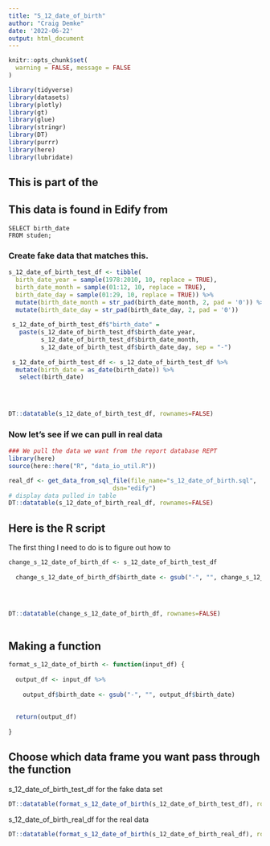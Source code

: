 ```yaml
---
title: "S_12_date_of_birth"
author: "Craig Demke"
date: '2022-06-22'
output: html_document
---
```


```r
knitr::opts_chunk$set(
  warning = FALSE, message = FALSE
)
```

```r
library(tidyverse)
library(datasets)
library(plotly)
library(gt)
library(glue)
library(stringr)
library(DT)
library(purrr)
library(here)
library(lubridate)
```
## This is part of the 


## This data is found in Edify from 
```{}
SELECT birth_date
FROM studen;
```


### Create fake data that matches this.

```r
s_12_date_of_birth_test_df <- tibble(
  birth_date_year = sample(1978:2010, 10, replace = TRUE),
  birth_date_month = sample(01:12, 10, replace = TRUE),
  birth_date_day = sample(01:29, 10, replace = TRUE)) %>% 
  mutate(birth_date_month = str_pad(birth_date_month, 2, pad = '0')) %>% 
  mutate(birth_date_day = str_pad(birth_date_day, 2, pad = '0'))
  
 s_12_date_of_birth_test_df$"birth_date" =
   paste(s_12_date_of_birth_test_df$birth_date_year, 
         s_12_date_of_birth_test_df$birth_date_month, 
         s_12_date_of_birth_test_df$birth_date_day, sep = "-")
 
 s_12_date_of_birth_test_df <- s_12_date_of_birth_test_df %>%
  mutate(birth_date = as_date(birth_date)) %>% 
   select(birth_date)
 

   

DT::datatable(s_12_date_of_birth_test_df, rownames=FALSE)
```

### Now let's see if we can pull in real data

```r
### We pull the data we want from the report database REPT 
library(here)
source(here::here("R", "data_io_util.R"))

real_df <- get_data_from_sql_file(file_name="s_12_date_of_birth.sql",
                             dsn="edify")
# display data pulled in table
DT::datatable(s_12_date_of_birth_real_df, rownames=FALSE)
```


## Here is the R script

The first thing I need to do is to figure out how to

```r

change_s_12_date_of_birth_df <- s_12_date_of_birth_test_df
 
  change_s_12_date_of_birth_df$birth_date <- gsub("-", "", change_s_12_date_of_birth_df$birth_date)
    
  


DT::datatable(change_s_12_date_of_birth_df, rownames=FALSE)



```

## Making a function

```r

format_s_12_date_of_birth <- function(input_df) {
  
  output_df <- input_df %>%  
 
    output_df$birth_date <- gsub("-", "", output_df$birth_date) 
  
  
  return(output_df)
  
}
```
## Choose which data frame you want pass through the function 

s_12_date_of_birth_test_df for the fake data set
```r
DT::datatable(format_s_12_date_of_birth(s_12_date_of_birth_test_df), rownames=FALSE)
```

s_12_date_of_birth_real_df for the real data
```r
DT::datatable(format_s_12_date_of_birth(s_12_date_of_birth_real_df), rownames=FALSE)
```

